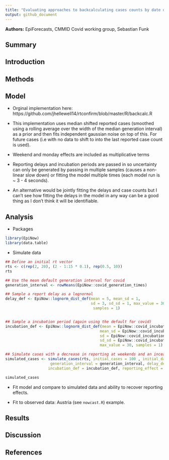 ```yaml
---
title: "Evaluating approaches to backcalculating cases counts by date of infection from cases counts by date of report"
output: github_document
---
```


**Authors:** EpiForecasts, CMMID Covid working group, Sebastian Funk


## Summary

## Introduction

## Methods

## Model

* Orginal implementation here: https://github.com/jhellewell14/rtconfirm/blob/master/R/backcalc.R

* This implementation uses median shifted reported cases (smoothed using a rolling average over the width of the median generation interval) as a prior and then fits independent gaussian noise on top of this. For future cases (i.e with no data to shift to into the last reported case count is used).

* Weekend and monday effects are included as multiplicative terms

* Reporting delays and incubation periods are passed in so uncertainty can only be generated by passing in multiple samples (causes a non-linear slow down) or fitting the model multiple times (each model run is ~ 3 - 4 seconds).

* An alternative would be jointly fitting the delays and case counts but I can't see how fitting the delays in the model in any way can be a good thing as I don't think it will be  identifiable.

## Analysis

* Packages

```r
library(EpiNow)
library(data.table)
```

* Simulate data

```r
## Define an initial rt vector 
rts <- c(rep(2, 20), (2 - 1:15 * 0.1), rep(0.5, 10))
rts

## Use the mean default generation interval for covid
generation_interval <- rowMeans(EpiNow::covid_generation_times)

## Sample a report delay as a lognormal
delay_def <- EpiNow::lognorm_dist_def(mean = 5, mean_sd = 1,
                                      sd = 3, sd_sd = 1, max_value = 30,
                                       samples = 1)


## Sample a incubation period (again using the default for covid)
incubation_def <- EpiNow::lognorm_dist_def(mean = EpiNow::covid_incubation_period[1, ]$mean,
                                          mean_sd = EpiNow::covid_incubation_period[1, ]$mean_sd,
                                          sd = EpiNow::covid_incubation_period[1, ]$sd,
                                          sd_sd = EpiNow::covid_incubation_period[1, ]$sd_sd,
                                          max_value = 30, samples = 1)

## Simulate cases with a decrease in reporting at weekends and an incease on Monday                                     
simulated_cases <- simulate_cases(rts, initial_cases = 100 , initial_date = as.Date("2020-03-01"),
                    generation_interval = generation_interval, delay_def = delay_def,
                   incubation_def = incubation_def, reporting_effect = c(1.1, rep(1, 4), 0.95, 0.95))

simulated_cases
```
    
    
* Fit model and compare to simulated data and ability to recover reporting effects.

* Fit to observed data: Austria (see `nowcast.R`) example.

## Results

## Discussion

## References

